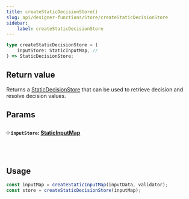 ```yaml
---
title: createStaticDecisionStore()
slug: api/designer-functions/Store/createStaticDecisionStore
sidebar:
    label: createStaticDecisionStore
---
```


```ts
type createStaticDecisionStore = (
    inputStore: StaticInputMap, //
) => StaticDecisionStore;
```

## Return value

Returns a [StaticDecisionStore](/api/designer-functions/Store/Types/StaticDecisionStore) that can be used to retrieve decision and resolve decision values.

## Params

#### ༶ `inputStore`: [StaticInputMap](/api/designer-decisions/Inputs/Types/StaticInputMap)

&nbsp;

## Usage

```ts
const inputMap = createStaticInputMap(inputData, validator);
const store = createStaticDecisionStore(inputMap);
```
